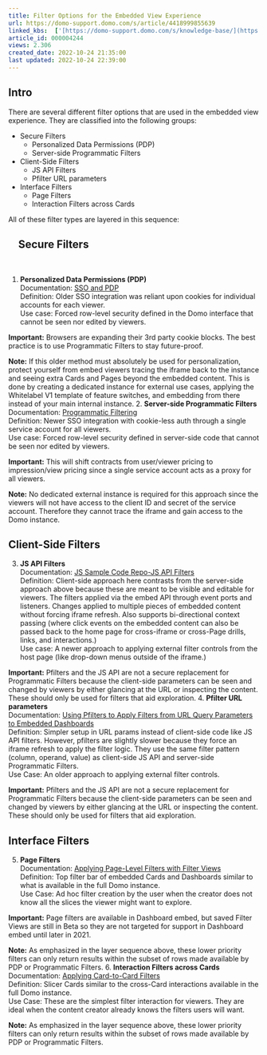 ```yaml
---
title: Filter Options for the Embedded View Experience
url: https://domo-support.domo.com/s/article/4418999855639
linked_kbs:  ['[https://domo-support.domo.com/s/knowledge-base/](https://domo-support.domo.com/s/knowledge-base/)', '[https://domo-support.domo.com/s/](https://domo-support.domo.com/s/)', '[https://domo-support.domo.com/s/topic/0TO5w000000ZamqGAC](https://domo-support.domo.com/s/topic/0TO5w000000ZamqGAC)', '[https://domo-support.domo.com/s/topic/0TO5w000000ZanbGAC](https://domo-support.domo.com/s/topic/0TO5w000000ZanbGAC)', '[https://domo-support.domo.com/s/article/360042933114](https://domo-support.domo.com/s/article/360042933114)', '[https://domo-support.domo.com/s/article/360042923914](https://domo-support.domo.com/s/article/360042923914)', '[https://domo-support.domo.com/s/article/4418999855639](https://domo-support.domo.com/s/article/4418999855639)', '[https://domo-support.domo.com/s/topic/0TO5w000000ZanbGAC/domo-everywhere](https://domo-support.domo.com/s/topic/0TO5w000000ZanbGAC/domo-everywhere)', '[https://domo-support.domo.com/s/article/360043429933](https://domo-support.domo.com/s/article/360043429933)', '[https://domo-support.domo.com/s/article/360043429953](https://domo-support.domo.com/s/article/360043429953)', '[https://domo-support.domo.com/s/article/360042925494](https://domo-support.domo.com/s/article/360042925494)', '[https://domo-support.domo.com/s/article/360043429913](https://domo-support.domo.com/s/article/360043429913)', '[https://domo-support.domo.com/s/article/4408174643607](https://domo-support.domo.com/s/article/4408174643607)', '[https://domo-support.domo.com/s/login/](https://domo-support.domo.com/s/login/)']
article_id: 000004244
views: 2.306
created_date: 2022-10-24 21:35:00
last updated: 2022-10-24 22:39:00
---
```




Intro
-----


There are several different filter options that are used in the embedded view experience. They are classified into the following groups:


* Secure Filters
	+ Personalized Data Permissions (PDP)
	+ Server-side Programmatic Filters
* Client-Side Filters
	+ JS API Filters
	+ Pfilter URL parameters
* Interface Filters
	+ Page Filters
	+ Interaction Filters across Cards


All of these filter types are layered in this sequence:


    Secure Filters
------------------


 


1. **Personalized Data Permissions (PDP)**  
Documentation: [SSO and PDP](https://developer.domo.com/docs/embed/sso-and-pdp-for-embed)  
Definition: Older SSO integration was reliant upon cookies for individual accounts for each viewer.  
Use case: Forced row-level security defined in the Domo interface that cannot be seen nor edited by viewers.  





**Important:** Browsers are expanding their 3rd party cookie blocks. The best practice is to use Programmatic Filters to stay future-proof.



  





**Note:** If this older method must absolutely be used for personalization, protect yourself from embed viewers tracing the iframe back to the instance and seeing extra Cards and Pages beyond the embedded content. This is done by creating a dedicated instance for external use cases, applying the Whitelabel V1 template of feature switches, and embedding from there instead of your main internal instance.
2. **Server-side Programmatic Filters**  
Documentation: [Programmatic Filtering](https://developer.domo.com/docs/embed/programmatic-filtering)  
Definition: Newer SSO integration with cookie-less auth through a single service account for all viewers.  
Use case: Forced row-level security defined in server-side code that cannot be seen nor edited by viewers.  





**Important:** This will shift contracts from user/viewer pricing to impression/view pricing since a single service account acts as a proxy for all viewers.



  





**Note:** No dedicated external instance is required for this approach since the viewers will not have access to the client ID and secret of the service account. Therefore they cannot trace the iframe and gain access to the Domo instance.



Client-Side Filters
-------------------
3. **JS API Filters**  
Documentation: [JS Sample Code Repo-JS API Filters](https://github.com/domoinc/domo-node-embed-filters/blob/master/public/jsapi.js)  
Definition: Client-side approach here contrasts from the server-side approach above because these are meant to be visible and editable for viewers. The filters applied via the embed API through event ports and listeners. Changes applied to multiple pieces of embedded content without forcing iframe refresh. Also supports bi-directional context passing (where click events on the embedded content can also be passed back to the home page for cross-iframe or cross-Page drills, links, and interactions.)  
Use case: A newer approach to applying external filter controls from the host page (like drop-down menus outside of the iframe.)  





**Important:** Pfilters and the JS API are not a secure replacement for Programmatic Filters because the client-side parameters can be seen and changed by viewers by either glancing at the URL or inspecting the content. These should only be used for filters that aid exploration.
4. **Pfilter URL parameters**  
Documentation: [Using Pfilters to Apply Filters from URL Query Parameters to Embedded Dashboards](/s/article/360042933114)  
Definition: Simpler setup in URL params instead of client-side code like JS API filters. However, pfilters are slightly slower because they force an iframe refresh to apply the filter logic. They use the same filter pattern (column, operand, value) as client-side JS API and server-side Programmatic Filters.  
Use Case: An older approach to applying external filter controls.  





**Important:** Pfilters and the JS API are not a secure replacement for Programmatic Filters because the client-side parameters can be seen and changed by viewers by either glancing at the URL or inspecting the content. These should only be used for filters that aid exploration.



Interface Filters
-----------------
5. **Page Filters**  
Documentation: [Applying Page-Level Filters with Filter Views](/s/article/360042923914)  
Definition: Top filter bar of embedded Cards and Dashboards similar to what is available in the full Domo instance.  
Use Case: Ad hoc filter creation by the user when the creator does not know all the slices the viewer might want to explore.  





**Important:** Page filters are available in Dashboard embed, but saved Filter Views are still in Beta so they are not targeted for support in Dashboard embed until later in 2021.



  





**Note:** As emphasized in the layer sequence above, these lower priority filters can only return results within the subset of rows made available by PDP or Programmatic Filters.
6. **Interaction Filters across Cards**  
Documentation: [Applying Card-to-Card Filters](/s/article/360042923914)  
Definition: Slicer Cards similar to the cross-Card interactions available in the full Domo instance.  
Use Case: These are the simplest filter interaction for viewers. They are ideal when the content creator already knows the filters users will want.  





**Note:** As emphasized in the layer sequence above, these lower priority filters can only return results within the subset of rows made available by PDP or Programmatic Filters.
